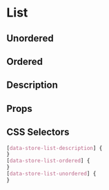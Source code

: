 
# List

## Unordered

<Canvas>
  <Story id="atoms-list--unordered-list" />
</Canvas>

## Ordered

<Canvas>
  <Story id="atoms-list--ordered-list" />
</Canvas>

## Description

<Canvas>
  <Story id="atoms-list--description-list" />
</Canvas>

## Props

<ArgsTable of={List} />

## CSS Selectors

```css
[data-store-list-description] {
}
[data-store-list-ordered] {
}
[data-store-list-unordered] {
}
```
